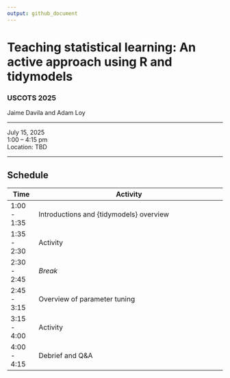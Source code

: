 ```yaml
---
output: github_document
---
```


# Teaching statistical learning: An active approach using R and tidymodels

### USCOTS 2025

Jaime Davila and Adam Loy

-----

July 15, 2025 <br>
1:00 -- 4:15 pm <br>
Location: TBD <br>

-----

## Schedule

| Time          | Activity                                                                                |
| ------------- | --------------------------------------------------------------------------------------- |
| 1:00 - 1:35 | Introductions and {tidymodels} overview |
| 1:35 - 2:30 | Activity                                                                          |
| 2:30 - 2:45 | *Break*                                                                          |
| 2:45 - 3:15 | Overview of parameter tuning                                                    |
| 3:15 - 4:00 | Activity              |
| 4:00 - 4:15 | Debrief and Q&A                                                      |


